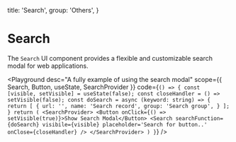 

  title: 'Search',
  group: 'Others',
}

# Search
The `Search` UI component provides a flexible and customizable search modal for web applications.

<Playground
  desc="A fully example of using the search modal"
  scope={{ Search, Button, useState, SearchProvider }}
  code={`
() => {
  const [visible, setVisible] = useState(false);
  const closeHandler = () => setVisible(false);
  const doSearch = async (keyword: string) =>
  {
    return [
      {
        url: '',
        name: 'Search record',
        group: 'Search group',
      }
    ];
  }
  return (
    <SearchProvider>
      <Button onClick={() => setVisible(true)}>Show Search Modal</Button>
      <Search searchFunction={doSearch} visibile={visible} placeholder='Search for button..' onClose={closeHandler} />
    </SearchProvider>
  )
}
`}
/>

<Attributes component="Search" edit="/app/components/search.mdx"></Attributes>